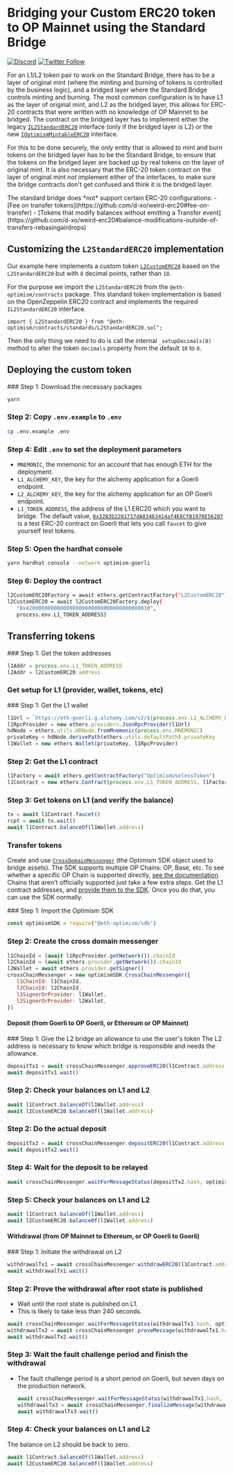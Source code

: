 
# Bridging your Custom ERC20 token to OP Mainnet using the Standard Bridge

[![Discord](https://img.shields.io/discord/667044843901681675.svg?color=768AD4&label=discord&logo=https%3A%2F%2Fdiscordapp.com%2Fassets%2F8c9701b98ad4372b58f13fd9f65f966e.svg)](https://discord-gateway.optimism.io)
[![Twitter Follow](https://img.shields.io/twitter/follow/optimismFND.svg?label=optimismFND&style=social)](https://twitter.com/optimismFND)


For an L1/L2 token pair to work on the Standard Bridge, there has to be a layer of original mint (where the minting and burning of tokens is controlled by the business logic), and a bridged layer where the Standard Bridge controls minting and burning.
The most common configuration is to have L1 as the layer of original mint, and L2 as the bridged layer, this allows for ERC-20 contracts that were written with no knowledge of OP Mainnet to be bridged.
The contract on the bridged layer has to implement either the legacy [`IL2StandardERC20`](https://github.com/ethereum-optimism/optimism/blob/8b392e9b613ea4ca0270c2dca24d3485b7454954/packages/contracts/contracts/standards/IL2StandardERC20.sol) interface (only if the bridged layer is L2) or the new [`IOptimismMintableERC20`](https://github.com/ethereum-optimism/optimism/blob/develop/packages/contracts-bedrock/contracts/universal/IOptimismMintableERC20.sol) interface. 

For this to be done securely, the *only* entity that is allowed to mint and burn tokens on the bridged layer has to be the Standard Bridge, to ensure that the tokens on the bridged layer are backed up by real tokens on the layer of original mint. 
It is also necessary that the ERC-20 token contract on the layer of original mint *not* implement either of the interfaces, to make sure the bridge contracts don't get confused and think it is the bridged layer.

<Callout type="warning">
The standard bridge does *not* support certain ERC-20 configurations:
- [Fee on transfer tokens](https://github.com/d-xo/weird-erc20#fee-on-transfer)
- [Tokens that modify balances without emitting a Transfer event](https://github.com/d-xo/weird-erc20#balance-modifications-outside-of-transfers-rebasingairdrops)
</Callout>

## Customizing the `L2StandardERC20` implementation

Our example here implements a custom token [`L2CustomERC20`](contracts/L2CustomERC20.sol) based on the `L2StandardERC20` but with `8` decimal points, rather than `18`.

For the purpose we import the `L2StandardERC20` from the `@eth-optimism/contracts` package. This standard token implementation is based on the OpenZeppelin ERC20 contract and implements the required `IL2StandardERC20` interface.

```
import { L2StandardERC20 } from "@eth-optimism/contracts/standards/L2StandardERC20.sol";
```

Then the only thing we need to do is call the internal `_setupDecimals(8)` method to alter the token `decimals` property from the default `18` to `8`.

## Deploying the custom token

<Steps>
### Step 1: Download the necessary packages

   ```sh
   yarn
   ```

### Step 2: Copy `.env.example` to `.env`

   ```sh
   cp .env.example .env
   ```

### Step 4: Edit `.env` to set the deployment parameters
   - `MNEMONIC`, the mnemonic for an account that has enough ETH for the deployment.
   - `L1_ALCHEMY_KEY`, the key for the alchemy application for a Goerli endpoint.   
   - `L2_ALCHEMY_KEY`, the key for the alchemy application for an OP Goerli endpoint.
   - `L1_TOKEN_ADDRESS`, the address of the L1 ERC20 which you want to bridge.
     The default value, [`0x32B3b2281717dA83463414af4E8CfB1970E56287`](https://goerli.etherscan.io/address/0x32B3b2281717dA83463414af4E8CfB1970E56287) is a test ERC-20 contract on Goerli that lets you call `faucet` to give yourself test tokens.

### Step 5: Open the hardhat console

   ```sh
   yarn hardhat console --network optimism-goerli
   ```

### Step 6: Deploy the contract

   ```sh
   l2CustomERC20Factory = await ethers.getContractFactory("L2CustomERC20")   
   l2CustomERC20 = await l2CustomERC20Factory.deploy(
      "0x4200000000000000000000000000000000000010",
      process.env.L1_TOKEN_ADDRESS)
   ```
</Steps>

## Transferring tokens 

<Steps>
### Step 1: Get the token addresses

   ```js
   l1Addr = process.env.L1_TOKEN_ADDRESS
   l2Addr = l2CustomERC20.address
   ```
</Steps>

### Get setup for L1 (provider, wallet, tokens, etc)
<Steps>
### Step 1: Get the L1 wallet

   ```js
   l1Url = `https://eth-goerli.g.alchemy.com/v2/${process.env.L1_ALCHEMY_KEY}`
   l1RpcProvider = new ethers.providers.JsonRpcProvider(l1Url)
   hdNode = ethers.utils.HDNode.fromMnemonic(process.env.MNEMONIC)
   privateKey = hdNode.derivePath(ethers.utils.defaultPath).privateKey
   l1Wallet = new ethers.Wallet(privateKey, l1RpcProvider)
   ```

### Step 2: Get the L1 contract

   ```js
   l1Factory = await ethers.getContractFactory("OptimismUselessToken")
   l1Contract = new ethers.Contract(process.env.L1_TOKEN_ADDRESS, l1Factory.interface, l1Wallet)
   ```

### Step 3: Get tokens on L1 (and verify the balance)

   ```js
   tx = await l1Contract.faucet()
   rcpt = await tx.wait()
   await l1Contract.balanceOf(l1Wallet.address)
   ```
</Steps>

### Transfer tokens

Create and use [`CrossDomainMessenger`](https://sdk.optimism.io/classes/crosschainmessenger) (the Optimism SDK object used to bridge assets).
The SDK supports multiple OP Chains: OP, Base, etc.
To see whether a specific OP Chain is supported directly, [see the documentation](https://sdk.optimism.io/enums/l2chainid).
Chains that aren't officially supported just take a few extra steps.
Get the L1 contract addresses, and [provide them to the SDK](https://stack.optimism.io/docs/build/sdk/#contract-addresses).
Once you do that, you can use the SDK normally.

<Steps>
### Step 1: Import the Optimism SDK

   ```js
   const optimismSDK = require("@eth-optimism/sdk")
   ```

### Step 2: Create the cross domain messenger

   ```js
   l1ChainId = (await l1RpcProvider.getNetwork()).chainId
   l2ChainId = (await ethers.provider.getNetwork()).chainId
   l2Wallet = await ethers.provider.getSigner()
   crossChainMessenger = new optimismSDK.CrossChainMessenger({
      l1ChainId: l1ChainId,
      l2ChainId: l2ChainId,
      l1SignerOrProvider: l1Wallet,
      l2SignerOrProvider: l2Wallet,
   })
   ```
</Steps>

#### Deposit (from Goerli to OP Goerli, or Ethereum or OP Mainnet)
<Steps>
### Step 1: Give the L2 bridge an allowance to use the user's token
   The L2 address is necessary to know which bridge is responsible and needs the allowance.

   ```js
   depositTx1 = await crossChainMessenger.approveERC20(l1Contract.address, l2Addr, 1e9)
   await depositTx1.wait()
   ```

### Step 2: Check your balances on L1 and L2

   ```js
   await l1Contract.balanceOf(l1Wallet.address) 
   await l2CustomERC20.balanceOf(l1Wallet.address)
   ```   

### Step 2: Do the actual deposit

   ```js
   depositTx2 = await crossChainMessenger.depositERC20(l1Contract.address, l2Addr, 1e9)
   await depositTx2.wait()
   ```

### Step 4: Wait for the deposit to be relayed

   ```js
   await crossChainMessenger.waitForMessageStatus(depositTx2.hash, optimismSDK.MessageStatus.RELAYED)
   ```

### Step 5: Check your balances on L1 and L2

   ```js
   await l1Contract.balanceOf(l1Wallet.address) 
   await l2CustomERC20.balanceOf(l1Wallet.address)
   ```
</Steps>

#### Withdrawal (from OP Mainnet to Ethereum, or OP Goerli to Goerli)
<Steps>
### Step 1: Initiate the withdrawal on L2

   ```js
   withdrawalTx1 = await crossChainMessenger.withdrawERC20(l1Contract.address, l2Addr, 1e9)
   await withdrawalTx1.wait()
   ```

### Step 2: Prove the withdrawal after root state is published
   - Wait until the root state is published on L1. 
   - This is likely to take less than 240 seconds.

   ```js
   await crossChainMessenger.waitForMessageStatus(withdrawalTx1.hash, optimismSDK.MessageStatus.READY_TO_PROVE)
   withdrawalTx2 = await crossChainMessenger.proveMessage(withdrawalTx1.hash)
   await withdrawalTx2.wait()
   ```

### Step 3: Wait the fault challenge period and finish the withdrawal
- The fault challenge period is a short period on Goerli, but seven days on the production network.

   ```js
   await crossChainMessenger.waitForMessageStatus(withdrawalTx1.hash, optimismSDK.MessageStatus.READY_FOR_RELAY)
   withdrawalTx3 = await crossChainMessenger.finalizeMessage(withdrawalTx1.hash)
   await withdrawalTx3.wait()   
   ```

### Step 4: Check your balances on L1 and L2
   The balance on L2 should be back to zero.

   ```js
   await l1Contract.balanceOf(l1Wallet.address) 
   await l2CustomERC20.balanceOf(l1Wallet.address)
   ```
</Steps>